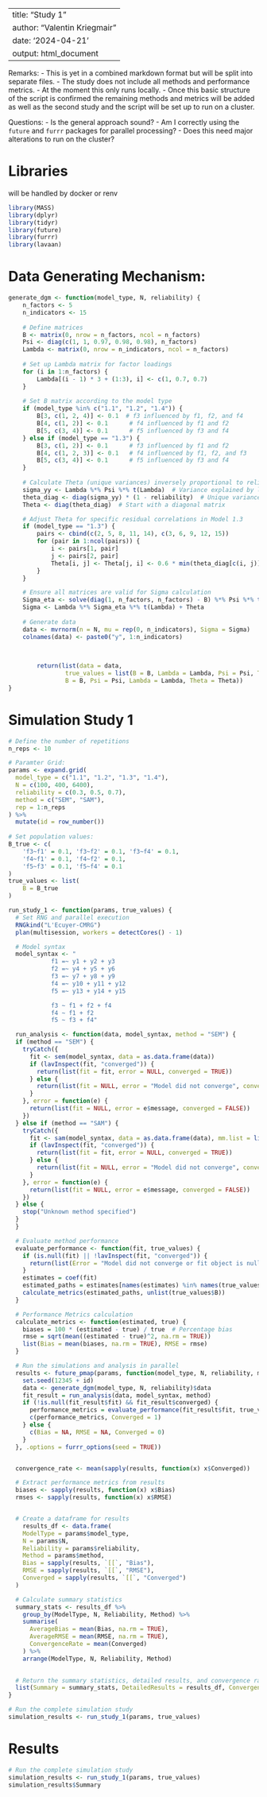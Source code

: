 
---
title: "Study 1"
author: "Valentin Kriegmair"
date: '2024-04-21'
output: html_document
---

Remarks:
- This is yet in a combined markdown format but will be split into separate files.
- The study does not include all methods and performance metrics.
- At the moment this only runs locally.
- Once this basic structure of the script is confirmed the remaining methods and metrics will be added as well as the second study and the script will be set up to run on a cluster.

Questions:
- Is the general approach sound?
- Am I correctly using the `future` and `furrr` packages for parallel processing?
- Does this need major alterations to run on the cluster?

# Libraries
will be handled by docker or renv
```r
library(MASS)  
library(dplyr) 
library(tidyr) 
library(future) 
library(furrr)
library(lavaan)
```

# Data Generating Mechanism:
```r
generate_dgm <- function(model_type, N, reliability) {
    n_factors <- 5
    n_indicators <- 15
    
    # Define matrices
    B <- matrix(0, nrow = n_factors, ncol = n_factors)
    Psi <- diag(c(1, 1, 0.97, 0.98, 0.98), n_factors)
    Lambda <- matrix(0, nrow = n_indicators, ncol = n_factors)
    
    # Set up Lambda matrix for factor loadings
    for (i in 1:n_factors) {
        Lambda[(i - 1) * 3 + (1:3), i] <- c(1, 0.7, 0.7)
    }
    
    # Set B matrix according to the model type
    if (model_type %in% c("1.1", "1.2", "1.4")) {
        B[3, c(1, 2, 4)] <- 0.1  # f3 influenced by f1, f2, and f4
        B[4, c(1, 2)] <- 0.1      # f4 influenced by f1 and f2
        B[5, c(3, 4)] <- 0.1      # f5 influenced by f3 and f4
    } else if (model_type == "1.3") {
        B[3, c(1, 2)] <- 0.1      # f3 influenced by f1 and f2
        B[4, c(1, 2, 3)] <- 0.1   # f4 influenced by f1, f2, and f3
        B[5, c(3, 4)] <- 0.1      # f5 influenced by f3 and f4
    }
    
    # Calculate Theta (unique variances) inversely proportional to reliability
    sigma_yy <- Lambda %*% Psi %*% t(Lambda)  # Variance explained by latent factors
    theta_diag <- diag(sigma_yy) * (1 - reliability)  # Unique variances based on reliability
    Theta <- diag(theta_diag)  # Start with a diagonal matrix

    # Adjust Theta for specific residual correlations in Model 1.3
    if (model_type == "1.3") {
        pairs <- cbind(c(2, 5, 8, 11, 14), c(3, 6, 9, 12, 15))
        for (pair in 1:ncol(pairs)) {
            i <- pairs[1, pair]
            j <- pairs[2, pair]
            Theta[i, j] <- Theta[j, i] <- 0.6 * min(theta_diag[c(i, j)])
        }
    }

    # Ensure all matrices are valid for Sigma calculation
    Sigma_eta <- solve(diag(1, n_factors, n_factors) - B) %*% Psi %*% t(solve(diag(1, n_factors, n_factors) - B))
    Sigma <- Lambda %*% Sigma_eta %*% t(Lambda) + Theta
    
    # Generate data
    data <- mvrnorm(n = N, mu = rep(0, n_indicators), Sigma = Sigma)
    colnames(data) <- paste0("y", 1:n_indicators)
    

    
        return(list(data = data, 
                true_values = list(B = B, Lambda = Lambda, Psi = Psi, Theta = Theta),
                B = B, Psi = Psi, Lambda = Lambda, Theta = Theta))
}
```

# Simulation Study 1
```r
# Define the number of repetitions
n_reps <- 10  

# Paramter Grid:
params <- expand.grid(
  model_type = c("1.1", "1.2", "1.3", "1.4"),
  N = c(100, 400, 6400),
  reliability = c(0.3, 0.5, 0.7),
  method = c("SEM", "SAM"),
  rep = 1:n_reps
) %>%
  mutate(id = row_number())
 
# Set population values:
B_true <- c(
    'f3~f1' = 0.1, 'f3~f2' = 0.1, 'f3~f4' = 0.1,
    'f4~f1' = 0.1, 'f4~f2' = 0.1,
    'f5~f3' = 0.1, 'f5~f4' = 0.1
)
true_values <- list(
    B = B_true
)

run_study_1 <- function(params, true_values) {
  # Set RNG and parallel execution
  RNGkind("L'Ecuyer-CMRG")
  plan(multisession, workers = detectCores() - 1)

  # Model syntax
  model_syntax <- "
            f1 =~ y1 + y2 + y3
            f2 =~ y4 + y5 + y6
            f3 =~ y7 + y8 + y9
            f4 =~ y10 + y11 + y12
            f5 =~ y13 + y14 + y15

            f3 ~ f1 + f2 + f4
            f4 ~ f1 + f2
            f5 ~ f3 + f4"

  run_analysis <- function(data, model_syntax, method = "SEM") {
  if (method == "SEM") {
    tryCatch({
      fit <- sem(model_syntax, data = as.data.frame(data))
      if (lavInspect(fit, "converged")) {
        return(list(fit = fit, error = NULL, converged = TRUE))
      } else {
        return(list(fit = NULL, error = "Model did not converge", converged = FALSE))
      }
    }, error = function(e) {
      return(list(fit = NULL, error = e$message, converged = FALSE))
    })
  } else if (method == "SAM") {
    tryCatch({
      fit <- sam(model_syntax, data = as.data.frame(data), mm.list = list(f1 = "f1", f2 = "f2", f3 = "f3", f4 = "f4", f5 = "f5"))
      if (lavInspect(fit, "converged")) {
        return(list(fit = fit, error = NULL, converged = TRUE))
      } else {
        return(list(fit = NULL, error = "Model did not converge", converged = FALSE))
      }
    }, error = function(e) {
      return(list(fit = NULL, error = e$message, converged = FALSE))
    })
  } else {
    stop("Unknown method specified")
  }
  }

  # Evaluate method performance
  evaluate_performance <- function(fit, true_values) {
    if (is.null(fit) || !lavInspect(fit, "converged")) {
      return(list(Error = "Model did not converge or fit object is null"))
    }
    estimates = coef(fit)
    estimated_paths = estimates[names(estimates) %in% names(true_values$B)]
    calculate_metrics(estimated_paths, unlist(true_values$B))
  }

  # Performance Metrics calculation
  calculate_metrics <- function(estimated, true) {
    biases = 100 * (estimated - true) / true  # Percentage bias
    rmse = sqrt(mean((estimated - true)^2, na.rm = TRUE))
    list(Bias = mean(biases, na.rm = TRUE), RMSE = rmse)
  }

  # Run the simulations and analysis in parallel
  results <- future_pmap(params, function(model_type, N, reliability, method, rep, id) {
    set.seed(12345 + id)
    data <- generate_dgm(model_type, N, reliability)$data
    fit_result = run_analysis(data, model_syntax, method)
    if (!is.null(fit_result$fit) && fit_result$converged) {
      performance_metrics = evaluate_performance(fit_result$fit, true_values)
      c(performance_metrics, Converged = 1)
    } else {
      c(Bias = NA, RMSE = NA, Converged = 0)
    }
  }, .options = furrr_options(seed = TRUE))


  convergence_rate <- mean(sapply(results, function(x) x$Converged))

  # Extract performance metrics from results
  biases <- sapply(results, function(x) x$Bias)
  rmses <- sapply(results, function(x) x$RMSE)


  # Create a dataframe for results
    results_df <- data.frame(
    ModelType = params$model_type,
    N = params$N,
    Reliability = params$reliability,
    Method = params$method,
    Bias = sapply(results, `[[`, "Bias"),
    RMSE = sapply(results, `[[`, "RMSE"),
    Converged = sapply(results, `[[`, "Converged")
  )

  # Calculate summary statistics
  summary_stats <- results_df %>%
    group_by(ModelType, N, Reliability, Method) %>%
    summarise(
      AverageBias = mean(Bias, na.rm = TRUE),
      AverageRMSE = mean(RMSE, na.rm = TRUE),
      ConvergenceRate = mean(Converged)
    ) %>%
    arrange(ModelType, N, Reliability, Method)  

  
  # Return the summary statistics, detailed results, and convergence rate
  list(Summary = summary_stats, DetailedResults = results_df, ConvergenceRate = convergence_rate)
}

# Run the complete simulation study
simulation_results <- run_study_1(params, true_values)
```

# Results
```r
# Run the complete simulation study
simulation_results <- run_study_1(params, true_values)
simulation_results$Summary
```